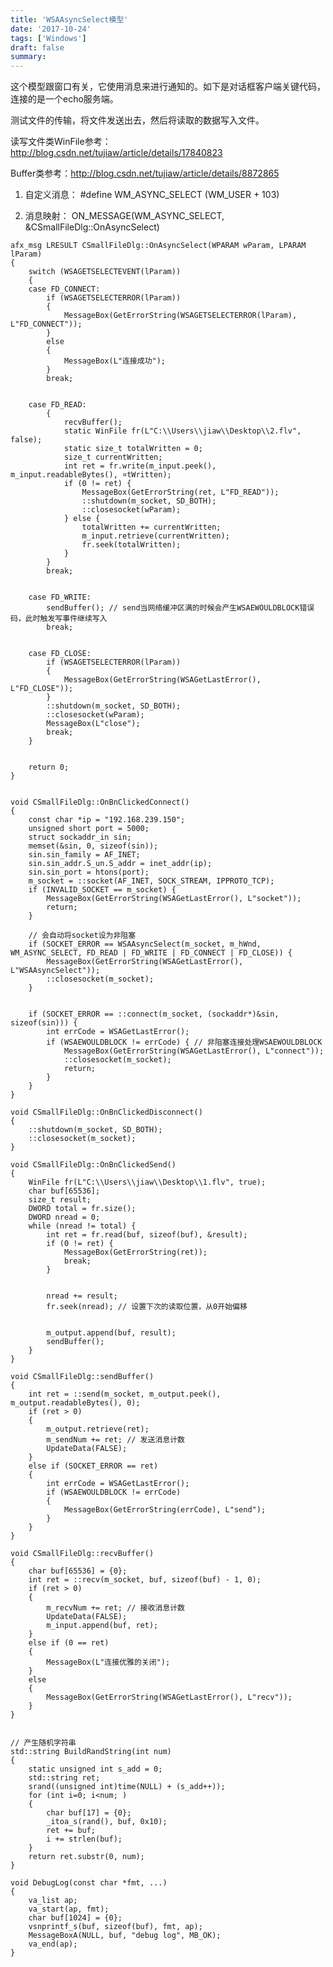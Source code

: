 ```yaml
---
title: 'WSAAsyncSelect模型'
date: '2017-10-24'
tags: ['Windows']
draft: false
summary: 
---
```


这个模型跟窗口有关，它使用消息来进行通知的。如下是对话框客户端关键代码，连接的是一个echo服务端。

测试文件的传输，将文件发送出去，然后将读取的数据写入文件。

读写文件类WinFile参考：
http://blog.csdn.net/tujiaw/article/details/17840823

Buffer类参考：http://blog.csdn.net/tujiaw/article/details/8872865

1. 自定义消息：
#define WM_ASYNC_SELECT (WM_USER + 103)

2. 消息映射：
ON_MESSAGE(WM_ASYNC_SELECT, &CSmallFileDlg::OnAsyncSelect)

```
afx_msg LRESULT CSmallFileDlg::OnAsyncSelect(WPARAM wParam, LPARAM lParam)
{
	switch (WSAGETSELECTEVENT(lParam))
	{
	case FD_CONNECT:
		if (WSAGETSELECTERROR(lParam))
		{
			MessageBox(GetErrorString(WSAGETSELECTERROR(lParam), L"FD_CONNECT"));
		}
		else
		{
			MessageBox(L"连接成功");
		}
		break;


	case FD_READ:
		{
			recvBuffer();
			static WinFile fr(L"C:\\Users\\jiaw\\Desktop\\2.flv", false);
			static size_t totalWritten = 0;
			size_t currentWritten;
			int ret = fr.write(m_input.peek(), m_input.readableBytes(), ¤tWritten);
			if (0 != ret) {
				MessageBox(GetErrorString(ret, L"FD_READ"));
				::shutdown(m_socket, SD_BOTH);
				::closesocket(wParam);
			} else {
				totalWritten += currentWritten;
				m_input.retrieve(currentWritten);
				fr.seek(totalWritten);
			}
		}
		break;


	case FD_WRITE:
		sendBuffer(); // send当网络缓冲区满的时候会产生WSAEWOULDBLOCK错误码，此时触发写事件继续写入
		break;


	case FD_CLOSE:
		if (WSAGETSELECTERROR(lParam))
		{
			MessageBox(GetErrorString(WSAGetLastError(), L"FD_CLOSE"));
		}
		::shutdown(m_socket, SD_BOTH);
		::closesocket(wParam);
		MessageBox(L"close");
		break;
	}


	return 0;
}


void CSmallFileDlg::OnBnClickedConnect()
{
	const char *ip = "192.168.239.150";
	unsigned short port = 5000;
	struct sockaddr_in sin;
	memset(&sin, 0, sizeof(sin));
	sin.sin_family = AF_INET;
	sin.sin_addr.S_un.S_addr = inet_addr(ip);
	sin.sin_port = htons(port);
	m_socket = ::socket(AF_INET, SOCK_STREAM, IPPROTO_TCP);
	if (INVALID_SOCKET == m_socket) {
		MessageBox(GetErrorString(WSAGetLastError(), L"socket"));
		return;
	}

	// 会自动将socket设为非阻塞
	if (SOCKET_ERROR == WSAAsyncSelect(m_socket, m_hWnd, WM_ASYNC_SELECT, FD_READ | FD_WRITE | FD_CONNECT | FD_CLOSE)) {
		MessageBox(GetErrorString(WSAGetLastError(), L"WSAAsyncSelect"));
		::closesocket(m_socket);
	}


	if (SOCKET_ERROR == ::connect(m_socket, (sockaddr*)&sin, sizeof(sin))) {
		int errCode = WSAGetLastError();
		if (WSAEWOULDBLOCK != errCode) { // 非阻塞连接处理WSAEWOULDBLOCK
			MessageBox(GetErrorString(WSAGetLastError(), L"connect"));
			::closesocket(m_socket);
			return;
		}
	}
}

void CSmallFileDlg::OnBnClickedDisconnect()
{
	::shutdown(m_socket, SD_BOTH);
	::closesocket(m_socket);
}

void CSmallFileDlg::OnBnClickedSend()
{
	WinFile fr(L"C:\\Users\\jiaw\\Desktop\\1.flv", true);
	char buf[65536];
	size_t result;
	DWORD total = fr.size();
	DWORD nread = 0;
	while (nread != total) {
		int ret = fr.read(buf, sizeof(buf), &result);
		if (0 != ret) {
			MessageBox(GetErrorString(ret));
			break;
		}


		nread += result;
		fr.seek(nread); // 设置下次的读取位置，从0开始偏移


		m_output.append(buf, result);
		sendBuffer();
	}
}

void CSmallFileDlg::sendBuffer()
{
	int ret = ::send(m_socket, m_output.peek(), m_output.readableBytes(), 0);
	if (ret > 0)
	{
		m_output.retrieve(ret);
		m_sendNum += ret; // 发送消息计数
		UpdateData(FALSE);
	}
	else if (SOCKET_ERROR == ret)
	{
		int errCode = WSAGetLastError();
		if (WSAEWOULDBLOCK != errCode)
		{
			MessageBox(GetErrorString(errCode), L"send");
		}
	}
}

void CSmallFileDlg::recvBuffer()
{
	char buf[65536] = {0};
	int ret = ::recv(m_socket, buf, sizeof(buf) - 1, 0);
	if (ret > 0)
	{
		m_recvNum += ret; // 接收消息计数
		UpdateData(FALSE);
		m_input.append(buf, ret);
	}
	else if (0 == ret)
	{
		MessageBox(L"连接优雅的关闭");
	}
	else
	{
		MessageBox(GetErrorString(WSAGetLastError(), L"recv"));
	}
}
```
```

// 产生随机字符串
std::string BuildRandString(int num)
{
	static unsigned int s_add = 0;
	std::string ret;
	srand((unsigned int)time(NULL) + (s_add++));
	for (int i=0; i<num; )
	{
		char buf[17] = {0};
		_itoa_s(rand(), buf, 0x10);
		ret += buf;
		i += strlen(buf);
	}
	return ret.substr(0, num);
}

void DebugLog(const char *fmt, ...)
{
	va_list ap;
	va_start(ap, fmt);
	char buf[1024] = {0};
	vsnprintf_s(buf, sizeof(buf), fmt, ap);
	MessageBoxA(NULL, buf, "debug log", MB_OK);
	va_end(ap);
}
```